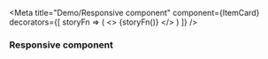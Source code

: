 
<Meta
  title="Demo/Responsive component"
  component={ItemCard}
  decorators={[
    storyFn => (
      <>
        <Sprites />
        {storyFn()}
      </>
    )
  ]}
/>

### Responsive component

<Story name="ItemCard">
  <div style={{ height: 380 }}>
    <Resizer init='240px'>
      <ItemCard {...cats[1]} />
    </Resizer>
  </div>
</Story>
